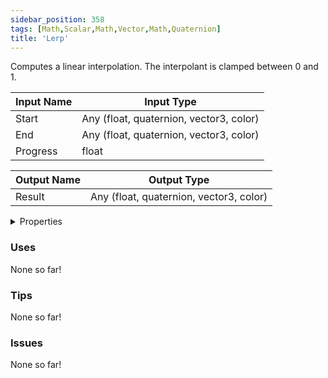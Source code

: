```yaml
---
sidebar_position: 358
tags: [Math,Scalar,Math,Vector,Math,Quaternion]
title: 'Lerp'
---
```


Computes a linear interpolation. The interpolant is clamped between 0 and 1.



<DocusaurusSvg />

| Input Name | Input Type |
|-----------|-----------|
| Start | Any (float, quaternion, vector3, color) |
| End | Any (float, quaternion, vector3, color) |
| Progress | float |

| Output Name | Output Type |
|-----------|-----------|
| Result | Any (float, quaternion, vector3, color) |


<details>
  <summary>Properties</summary>
  <div>
    <div>
    <table>
      <thead>
        <tr>
          <th>Is beta required?</th>
          <th>No</th>
        </tr>
        <tr>
          <th>Is this chip a trolling risk?</th>
          <th>No</th>
        </tr>
        <tr>
          <th>Is this chip a role assignment risk?</th>
          <th>No</th>
        </tr>
        <tr>
          <th>Chip UUID</th>
          <th>91b0ffa8-4eb1-4a30-aaf3-7a049071cb42</th>
        </tr>
        <tr>
          <th>Room availability</th>
          <th>Available everywhere</th>
        </tr>
      </thead>
    </table>
    </div>
  </div>
</details>

### Uses

None so far!

### Tips

None so far!

### Issues

None so far!